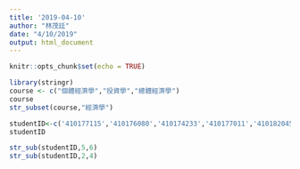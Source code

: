 ```yaml
---
title: '2019-04-10'
author: "林茂廷"
date: "4/10/2019"
output: html_document
---
```


```r
knitr::opts_chunk$set(echo = TRUE)
```

```r
library(stringr)
course <- c("個體經濟學","投資學","總體經濟學")
course
str_subset(course,"經濟學")
```

```r
studentID<-c('410177115','410176080','410174233','410177011','410182045','410176014')
studentID
```

```r
str_sub(studentID,5,6)
str_sub(studentID,2,4)
```

